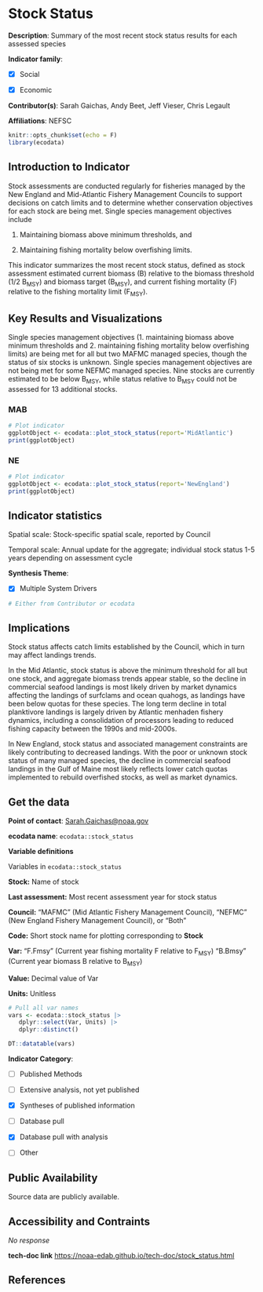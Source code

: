 # Stock Status

**Description**: Summary of the most recent stock status results for each assessed species

**Indicator family**: 

- [X] Social
- [X] Economic


**Contributor(s)**: Sarah Gaichas, Andy Beet, Jeff Vieser, Chris Legault

**Affiliations**: NEFSC

```{r echo=FALSE}
knitr::opts_chunk$set(echo = F)
library(ecodata)
```
## Introduction to Indicator
Stock assessments are conducted regularly for fisheries managed by the New England and Mid-Atlantic Fishery Management Councils to support decisions on catch limits and to determine whether conservation objectives for each stock are being met. Single species management objectives include
1. Maintaining biomass above minimum thresholds, and 
2. Maintaining fishing mortality below overfishing limits. 

This indicator summarizes the most recent stock status, defined as stock assessment estimated current biomass (B) relative to the biomass threshold (1/2 B<sub>MSY</sub>) and biomass target (B<sub>MSY</sub>), and current fishing mortality (F) relative to the fishing mortality limit (F<sub>MSY</sub>).

## Key Results and Visualizations
Single species management objectives (1. maintaining biomass above minimum thresholds and 2. maintaining fishing mortality below overfishing limits) are being met for all but two MAFMC managed species, though the status of six stocks is unknown. Single species management objectives are not being met for some NEFMC managed species.  Nine stocks are currently estimated to be below B<sub>MSY</sub>, while status relative to B<sub>MSY</sub> could not be assessed for 13 additional stocks.

### MAB

```{r plot_stock_statusMAB}
# Plot indicator
ggplotObject <- ecodata::plot_stock_status(report='MidAtlantic')
print(ggplotObject)
```

### NE

```{r plot_stock_statusNE}
# Plot indicator
ggplotObject <- ecodata::plot_stock_status(report='NewEngland')
print(ggplotObject)
```


## Indicator statistics 
Spatial scale: Stock-specific spatial scale, reported by Council

Temporal scale: Annual update for the aggregate; individual stock status 1-5 years depending on assessment cycle

**Synthesis Theme**:

- [X] Multiple System Drivers


```{r autostats_stock_status}
# Either from Contributor or ecodata
```

## Implications
Stock status affects catch limits established by the Council, which in turn may affect landings trends. 

In the Mid Atlantic, stock status is above the minimum threshold for all but one stock, and aggregate biomass trends appear stable, so the decline in commercial seafood landings is most likely driven by market dynamics affecting the landings of surfclams and ocean quahogs, as landings have been below quotas for these species. The long term decline in total planktivore landings is largely driven by Atlantic menhaden fishery dynamics, including a consolidation of processors leading to reduced fishing capacity between the 1990s and mid-2000s.

In New England, stock status and associated management constraints are likely contributing to decreased landings. With the poor or unknown stock status of many managed species, the decline in commercial seafood landings in the Gulf of Maine most likely reflects lower catch quotas implemented to rebuild overfished stocks, as well as market dynamics.

## Get the data

**Point of contact**: [Sarah.Gaichas@noaa.gov](mailto:Sarah.Gaichas@noaa.gov){.email}

**ecodata name**: `ecodata::stock_status`

**Variable definitions**

Variables in `ecodata::stock_status`  
**Stock:**  Name of stock   
**Last assessment:** Most recent assessment year for stock status 
 
**Council:** "MAFMC" (Mid Atlantic Fishery Management Council), "NEFMC" (New England Fishery Management Council), or "Both" 
 
**Code:**  Short stock name for plotting corresponding to **Stock** 
       
**Var:**  "F.Fmsy" (Current year fishing mortality F relative to F<sub>MSY</sub>) "B.Bmsy" (Current year biomass B relative to B<sub>MSY</sub>) 
       **Value:** Decimal value of Var  
**Units:** Unitless

```{r vars_stock_status}
# Pull all var names
vars <- ecodata::stock_status |>
   dplyr::select(Var, Units) |>
   dplyr::distinct()

DT::datatable(vars)
```
**Indicator Category**:

- [ ] Published Methods
- [ ] Extensive analysis, not yet published
- [X] Syntheses of published information
- [ ] Database pull
- [X] Database pull with analysis
- [ ] Other

## Public Availability

Source data are publicly available.

## Accessibility and Contraints

_No response_

**tech-doc link**
<https://noaa-edab.github.io/tech-doc/stock_status.html>

## References


